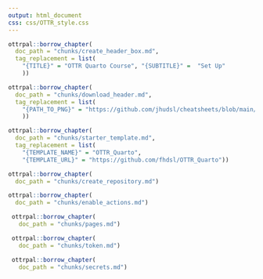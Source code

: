 ```yaml
---
output: html_document
css: css/OTTR_style.css
---
```




```r
ottrpal::borrow_chapter(
  doc_path = "chunks/create_header_box.md",
  tag_replacement = list(
    "{TITLE}" = "OTTR Quarto Course", "{SUBTITLE}" =  "Set Up"
    ))
```


```r
ottrpal::borrow_chapter(
  doc_path = "chunks/download_header.md",
  tag_replacement = list(
    "{PATH_TO_PNG}" = "https://github.com/jhudsl/cheatsheets/blob/main/pngs/ottr_quarto_course.png?raw=true"
    ))
```




```r
ottrpal::borrow_chapter(
  doc_path = "chunks/starter_template.md",
  tag_replacement = list(
    "{TEMPLATE_NAME}" = "OTTR_Quarto",
    "{TEMPLATE_URL}" = "https://github.com/fhdsl/OTTR_Quarto"))
```

```r
ottrpal::borrow_chapter(
  doc_path = "chunks/create_repository.md")
```

```r
ottrpal::borrow_chapter(
  doc_path = "chunks/enable_actions.md")
```

```r
 ottrpal::borrow_chapter(   
   doc_path = "chunks/pages.md")
```

```r
 ottrpal::borrow_chapter(   
   doc_path = "chunks/token.md")
```

```r
 ottrpal::borrow_chapter(   
   doc_path = "chunks/secrets.md")
```


